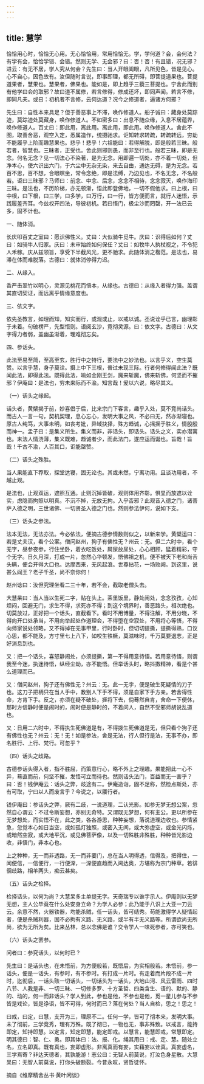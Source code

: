```yaml
---
---
---
```

title: 慧学
---




恰恰用心时，恰恰无心用。无心恰恰用，常用恰恰无。学，学何道？会，会何法？有学有会，恰恰学错、会错。然则无学、无会邪？曰：否！否！有且错，况无邪？进云：有无不居，学人究从何会？先生曰：当人开眼阖眼，凡所见色，皆是见心。心不自心，因色故有。汝但随时言说，即事即理，都无所碍，即菩提道果也。菩提道果者，慧果也。慧果者，佛果也。能如是，即上趋乎三藐三菩提也。宁舍此而别有他学曰会的取邪？故曰道不属修，若言修得，修成还坏，即同声闻。若言不修，即同凡夫。或曰：初机者不言修，云何达道？况今之修道者，遍诸方何邪？

先生曰：自性本来具足？但于善恶事上不滞，唤作修道人。船子诚曰：藏身处莫踪迹，莫踪迹处莫藏身，唤作修道人。不如密多曰：出息不随众缘，入息不居蕴界，唤作修道人。百丈曰：即此用，离此用。离此用，即此用。唤作修道人。舍此不图，取善舍恶，观空入定，悉属造作，统摄驰求。讵知转求转疏，转疏转远，穷劫不能履乎上阶而趣慧果也。悲乎！悲乎！六祖能曰：若得解脱，即是般若三昧。般若者，智慧也。三昧者，正受也。舍此则邪则愚，而非至行也。般若三昧，即是无念。何名无念？见一切法心不染著，是为无念。用即遍一切处，亦不着一切处，但净本心，使六识出六门，于六尘中无杂无染，来去自由，通达无碍，是为无念。若百不思，百不想，合眼瞑坐，常令念绝，即是法缚，乃边见也，不名无念，不名般若。讵曰三昧邪？马师曰：前念、中念、后念，念念不相待，念念寂灭，唤作海印三昧。是法也，不历阶梯，亦无顿渐，悟此即登佛地，一切不假他求。曰上根，曰中根，曰下根，曰三学，曰多学，曰万行，曰一行，皆方便而言，就行人迷悟，示践履差齐耳。今兹权开四法，导彼初机。若曰悟门，极尘沙而罔罄，开一法已云多，固不计也。

一、随体消。

长庆叩百丈之室曰：愿识佛性义。丈曰：大似骑牛觅牛。庆曰：识得后如何？丈曰：如骑牛人归家。庆曰：未审始终如何保任？丈曰：如牧牛人执杖视之，不令犯人禾稼。庆从兹领旨，享受下半截风光，更不驰求。此随体消之楷范。是法也，易滞在体而难脱落。古德曰：就体消停得力迟。

二、从缘入。

香严击翠竹以明心，灵源见桃花而悟本，从缘也。古德曰：从缘入者得力强。盖谓其直切契证，而远离乎情缘意度也。

三、依文字。

依先圣教言，如理而知，知实而行，或观或止，以戒以诚。丕说诠乎已言，幽理彰于未着。句破楞严，先型悟则。语阅玄沙，竟彻灵源。曰：依文字。古德曰：从文字得力者弱，盖幽虽渐着，理难彻忘矣。

四、参话头。

此法至易至简，至高至玄，胜行中之特行，要法中之妙法也。以言乎义，空生莫赞。以言乎慧，身子莫诠。摄上中下三根，普过未现三际。行者何修得闻此法？既闻此法，即得此法。既得此法，喻如金刚王剑，魔来斩魔，佛来斩佛，何坚而不摧邪？伊庵曰：是法也，穷未来际而不渝。知言哉！爰以六说，略尽其义。

（一）话头之缘起。

话头者，黄檗揭于前，妙喜倡于后，比来宗门下客言，趣乎入处，莫不竞尚话头。而古人一言一句，契机契理，息心忘心，发明大事之风，不必曰无，然亦渐寝也。原古人纯笃，大事未明，如丧考妣，异域抉择，殊方趋诚，心摇摇于胜义，情殷殷而神一。孟子曰：是集义所生。集义而非，非话头，即话头。话头之义，实亦潜寓也。末法人情浇薄，集义既难，趋诚者少，而此法门，遂应运而诞也。旨哉！旨哉！千古不渝，人百其口，讵能罄赞。

（二）话头之殊胜。

当人果能直下荐取，探堂达寝，固无论也。其或未然，宁离功用。且谈功用者，不越止观。

是法也，止观双运，遮照互通。止则沉掉皆破，观则体用齐彰。惧显而放遮以诠实，虑隐而拘照以明真。不沉不掉，无放无拘。入乎否邪？此观音入德之门，诸菩萨入德之明，三世诸佛、一切贤圣入德之门也。然则参法伊何，说如下支。

（三）话头之参法。

法本无法，无法亦法。今必依法，便摘古德参情数则似之，以新来学。黄檗运曰：若是丈夫汉，看个公案。僧问赵州，狗子有佛性无？州云：无。但二六时中，看个无字，昼参夜参，行住坐卧，着衣吃饭处，屙屎放尿处，心心相顾，猛着精彩，守个无字。日久月深，打成一片，忽然心华顿发，悟佛祖之机，便不被天下老和尚舌头瞒，便会开得大口也。达摩西来，无风起浪。世尊拈花，一场败阙。到这里，说甚么阎王？老子千圣，尚不奈你何！

赵州谂曰：汝但究理坐看二三十年，若不会，截取老僧头去。

大慧杲曰：当人当以生死二字，贴在头上。茶里饭里，静处闹处，念念孜孜，心知烦闷，回避无门，求生不得，求死亦不得；到这个境界时，善恶路头，相次绝也。切莫放过，正好把一个话头，直截看下。看时不用博量，不得注解，不用分晓，不得向开口处承当，不用向举起处作道理会，不得堕在空寂处，不用将心等悟，不得向师家说处领略，又不得掉在无事甲里，行时卧时，但切切提撕，提撕得熟，口议心思，都不能及，方寸里七上八下，如咬生铁橛，莫滋味时，千万莫要退志，正是好消息到也。

又：把一个话头，喜怒静闹处，亦须提撕，第一不得用意待悟。若用意待悟，则谓我至今迷，执迷待悟，纵经尘劫，亦不能悟。但举话头时，略抖擞精神，看是个甚么道理而已。

又：僧问赵州，狗子还有佛性无？州云：无。此一无字，便是破生死疑情的刀子也。这刀子把柄只在当人手中，教别人下手不得，须是自家下手方亲。若舍得性命，方肯下手。反之，亦须在疑不破处，捱将下去，倘蓦然自肯，舍命一下便休，那时方信静时便是闹时的，闹时便是静时的，不着问人，自然不受邪师胡说乱道也。

又：日用二六时中，不得执生死佛道是有，不得拨生死佛道是无，但只看个狗子还有佛性也无？州云：无！无！如是参法，舍是无法，行人但行是法，无事不办，即名胜行、上行、梵行。可忽乎？

（四）话头之歧路。

古德参话头得入者，指不胜屈，而策意行心，略不外上之理趣。果能把此一心不异，蓦直而前，何坚不摧，发悟可立而待也。然则话头法门，百益而无一害乎？曰：否！钱伊庵云：话头之弊，歧途有二。伊庵造诣，固不足称，然检点斯处，亦有可取，宁曰以人而废言乎？今说之，以餍行者。

钱伊庵曰：参话头之弊，厥有二歧，一说道理，二认光影。如参无梦无想公案，忽然自心谓云：不过令断妄想，亦别无奇特。又谓既无梦想，何有主公。更以所参在无梦想处，而实悟不在，此之类，各各游思，种种妄想，落说道理边收也。参情紧急，忽觉本心如日当空，或如孤灯独照，或密入无间，或大弥虚空，或金光闪烁，或暗然空寂，或大地平沉，或见佛菩萨像，以及一切殊胜非殊胜，种种皆光影边收，非悟门，非本心也。

上之种种，无一而非透路，无一而非要门，总在当人明得透，信得及，把得住，一闻便信，一信便行，一行便深，一深便直趋而入阃达奥，方堪称为宗门种草。若徘徊歧路，相羊两头，痴云甚矣。

（五）话头之检择。

检择话头，以何为尚？大慧杲多主单提无字。天奇瑞专以谁字示人。伊庵则以无梦无想，主人公毕竟在什么处安身立命？为学人必参；此乃能于八识上大亚一刀云云。余意不然，火器铁器，均能杀贼，任一话头，皆可结秀。苟能激得学人疑情起者，便是杀贼利器，固不必拘有义路、无义路，或半有半无义路等。所谓欲尚无所尚，欲为无所为矣。比来丛林，总以念佛是谁？交令学人一味死参者，亦可笑也。

（六）话头之罢参。

问者曰：参究话头，以何时已？

先生曰：是话头也，在未悟前，为方便般若，既悟后，为实相般若。未悟前，参一话头，便是一话头，有参时，有不参时。有打成一片时。有走着而片段不成一片时，迄彻后，一话头赅一切话头，一切话头为一话头，大地山河、风云雷雨、四时八节、人我是非、一切三昧、一切修多罗、十方圣哲、四类含生、语的、默的、静的、动的，何一而非话头？学人到此，参也是他，不参也是他，觅一星儿参与不参皆是戏论，皆是诤语，皆不可得，何时而已？落在何处？当人自检，思之！思之！

曰戒，曰定，曰慧，支开为三，理原不二。任何一学，皆可了彻本来，发明大事。未了彻前，三学竞秀，理有万殊。既了彻已，一物也无，事非殊致。以戒言，能持即定，知持即慧。以定言，知定即慧，能定即戒。以慧言，能慧即戒，常慧即定。明其德曰：智、仁、勇。即其体曰：法、报、化。绳其用曰：戒、定、慧。随处立名，立名即真。既有真也，妄即虚形。非离真而有妄，实藉妄以诠真。真妄虚名，三学焉寄？非达天德者，其孰能游！志公曰：无智人前莫说，打汝色身星散。大慧杲曰：无智人前莫说，打你头破额裂。今昔永叹，贤哲徒怀。

摘自《维摩精舍丛书·黄叶闲谈》
